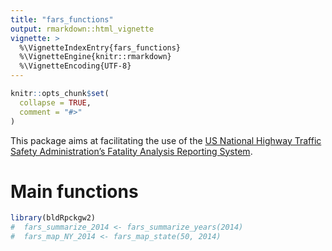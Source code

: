 ```yaml
---
title: "fars_functions"
output: rmarkdown::html_vignette
vignette: >
  %\VignetteIndexEntry{fars_functions}
  %\VignetteEngine{knitr::rmarkdown}
  %\VignetteEncoding{UTF-8}
---
```


```r
knitr::opts_chunk$set(
  collapse = TRUE,
  comment = "#>"
)
```

This package aims at facilitating the use of the [US National Highway Traffic Safety Administration's Fatality Analysis Reporting System](http://www.nhtsa.gov/Data/Fatality-Analysis-Reporting-System-(FARS)}{US National Highway Traffic Safety Administration's Fatality Analysis Reporting System).

# Main functions

```r
library(bldRpckgw2)
#  fars_summarize_2014 <- fars_summarize_years(2014)
#  fars_map_NY_2014 <- fars_map_state(50, 2014)

```
